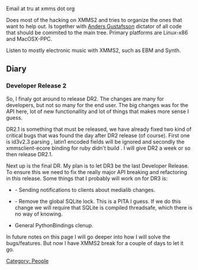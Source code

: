{{Navbar}}

Email at tru at xmms dot org

Does most of the hacking on XMMS2 and tries to organize the ones that want to help out. Is together with [[User:Anders Gustafsson|Anders Gustafsson]] dictator of all code that should be commited to the main tree. Primary platforms are Linux-x86 and MacOSX-PPC.

Listen to mostly electronic music with XMMS2, such as EBM and Synth.

== Diary ==

=== Developer Release 2 ===

So, I finaly got around to release DR2. The changes are many for developers, but not so many for the end user. The big changes was for the API here, lot of new functionallity and lot of things that makes more sense I guess.

DR2.1 is something that must be released, we have already fixed two kind of critical bugs that was found the day after DR2 release (of course). First one is id3v2.3 parsing {{Bug|293}}, latin1 encoded fields will be ignored and secondly the xmmsclient-ecore binding for ruby didn't build {{Bug|294}}. I will give DR2 a week or so then release DR2.1.

Next up is the final DR. My plan is to let DR3 be the last Developer Release. To ensure this we need to fix the really major API breaking and refactoring in this release. Some things that I probably will work on for DR3 is:

* {{Bug|181}} - Sending notifications to clients about medialib changes.
* {{Bug|190}} - Remove the global SQLite lock. This is a PITA I guess. If we do this change we will require that SQLite is compiled threadsafe, which there is no way of knowing.
* General PythonBindings clenup.

In future notes on this page I will go deeper into how I will solve the bugs/features. But now I have XMMS2 break for a couple of days to let it go.


[[Category: People]]